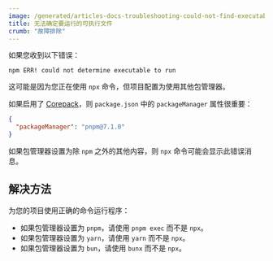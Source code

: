 ```yaml
---
image: /generated/articles-docs-troubleshooting-could-not-find-executable-to-run.png
title: 无法确定要运行的可执行文件
crumb: "故障排除"
---
```


如果您收到以下错误：

```
npm ERR! could not determine executable to run
```

这可能是因为您正在使用 `npx` 命令，但项目配置为使用其他包管理器。

如果启用了 [Corepack](https://www.totaltypescript.com/how-to-use-corepack)，则 `package.json` 中的 `packageManager` 属性很重要：

```json title="package.json"
{
  "packageManager": "pnpm@7.1.0"
}
```

如果包管理器设置为除 `npm` 之外的其他内容，则 `npx` 命令可能会显示此错误消息。

## 解决方法

为您的项目使用正确的命令运行程序：

- 如果包管理器设置为 `pnpm`，请使用 `pnpm exec` 而不是 `npx`。
- 如果包管理器设置为 `yarn`，请使用 `yarn` 而不是 `npx`。
- 如果包管理器设置为 `bun`，请使用 `bunx` 而不是 `npx`。


